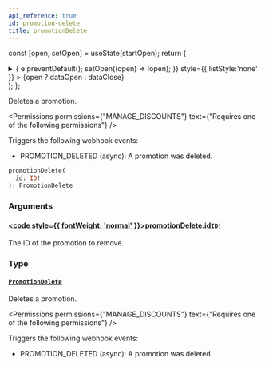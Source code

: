 ```yaml
---
api_reference: true
id: promotion-delete
title: promotionDelete
---
```






const [open, setOpen] = useState(startOpen);
return (
<details {...(open ? { open: true } : {})} className="details" style={{ border:'none', boxShadow:'none', background:'var(--ifm-background-color)' }}>
<summary
onClick={(e) => {
e.preventDefault();
setOpen((open) => !open);
}}
style={{ listStyle:'none' }} >
{open ? dataOpen : dataClose}
</summary>
{open && children}
</details>
);
};

Deletes a promotion.


<Permissions permissions={"MANAGE_DISCOUNTS"} text={"Requires one of the following permissions"} />


Triggers the following webhook events:

- PROMOTION_DELETED (async): A promotion was deleted.

```graphql
promotionDelete(
  id: ID!
): PromotionDelete
```

### Arguments

#### [<code style={{ fontWeight: 'normal' }}>promotionDelete.<b>id</b></code>](#)<Bullet />[`ID!`](../../../api-reference/miscellaneous/scalars/id.mdx) <Badge class="badge badge--secondary" text="non-null"/> <Badge class="badge badge--secondary" text="scalar"/> <Badge class="badge badge--secondary" text="miscellaneous"/>

The ID of the promotion to remove.

### Type

#### [`PromotionDelete`](../../../api-reference/discounts/objects/promotion-delete.mdx) <Badge class="badge badge--secondary" text="object"/> <Badge class="badge badge--secondary" text="discounts"/>

Deletes a promotion.


<Permissions permissions={"MANAGE_DISCOUNTS"} text={"Requires one of the following permissions"} />


Triggers the following webhook events:

- PROMOTION_DELETED (async): A promotion was deleted.

